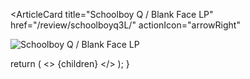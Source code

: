 <ArticleCard
  title="Schoolboy Q / Blank Face LP"
  href="/review/schoolboyq3L/"
  actionIcon="arrowRight"
>

![Schoolboy Q / Blank Face LP](../../images/cd/schoolboyq3L.jpg) 

</ArticleCard>

  return (
    <>
      {children}
    </>
  );
}